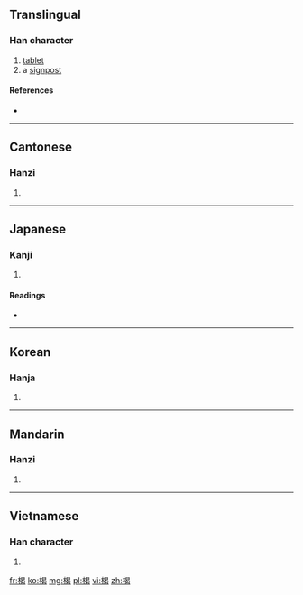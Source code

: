 ==Translingual==

===Han character===
{{Han char|rn=75|rad=木|as=09|sn=13|four=4692<sub>7</sub>|canj=木日心女 (DAPV)}}

# [[tablet]]
# a [[signpost]]

====References====
* {{Han ref|kx=0541.040|dkj=15169|dj=0928.130|hdz=21249.060|uh=696C|ud=26988|bh=DDDA|bd=56794}}

----

==Cantonese==

===Hanzi===
{{yue-hanzi|jyut=|y=kit3}}

# {{defn|Cantonese|sort=木09}}

----

==Japanese==

===Kanji===
{{ja-kanji|grade=|rs=木09}}

# {{defn|Japanese|sort=木09}}

====Readings====
* {{ja-readings|on=[[けつ]] (ketsu), [[げち]] (gechi)|kun=[[たてふだ]] (tatefuda)}}

----

==Korean==

===Hanja===
{{ko-hanja|hangeul=갈|eumhun=|rv=gal|mr=kal|y=kal}}

# {{defn|Korean|sort=木09}}

----

==Mandarin==

===Hanzi===
{{cmn-hanzi|pin=[[jié]] ([[jie2]])|wg=chieh<sup>2</sup>}}

# {{defn|Mandarin|sort=木09}}

----

==Vietnamese==

===Han character===
{{vi-hantu|[[kiệt]], [[yết]]|rs=木09}}

# {{defn|Vietnamese|sort=木09}}

[[fr:楬]]
[[ko:楬]]
[[mg:楬]]
[[pl:楬]]
[[vi:楬]]
[[zh:楬]]